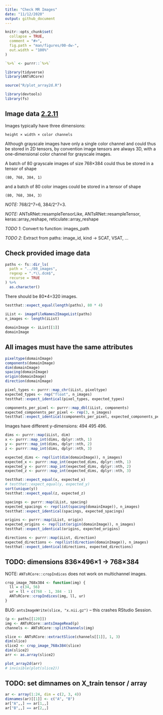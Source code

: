 ```yaml
---
title: "Check MR Images"
date: "11/12/2020"
output: github_document
---
```


```r
knitr::opts_chunk$set(
  collapse = TRUE,
  comment = "#>",
  fig.path = "man/figures/00-dw-",
  out.width = "100%"
)

`%>%` <- purrr::`%>%`

library(tidyverse)
library(ANTsRCore)

source("R/plot_array2d.R")

library(devtools)
library(fs)
```

## Image data [2.2.11](https://livebook.manning.com/book/deep-learning-with-r/chapter-2/48)

Images typically have three dimensions:
```
height × width × color channels
```
Although grayscale images have only a single color channel 
and could thus be stored in 2D tensors, by convention 
image tensors are always 3D, with a one-dimensional color channel
for grayscale images. 

A batch of 80 grayscale images of size 768×384 could thus
be stored in a tensor of shape 
```
(80, 768, 384, 1)
```
and a batch of 80 color images could be stored in a  tensor of shape
```
(80, 768, 384, 3)
```

*NOTE:* 768/2^7=6, 384/2^7=3.

*NOTE:* ANTsRNet::resampleTensorLike, ANTsRNet::resampleTensor,
keras::array_reshape, reticulate::array_reshape

*TODO 1*: Convert to function: images_path

*TODO 2*: Extract from paths: image_id, kind -> SCAT, VSAT, ...


## Check provided image data

```r
paths <- fs::dir_ls(
  path = "../80_images",
  regexp = ".*\\.dcm$",
  recurse = TRUE
) %>% 
  as.character()
```

There should be 80*4=320 images.

```r
testthat::expect_equal(length(paths), 80 * 4)
```

```r
iList <- imageFileNames2ImageList(paths)
n_images <- length(iList)
  
domainImage <- iList[[1]]
domainImage
```

## All images must have the same attributes

```r
pixeltype(domainImage)
components(domainImage)
dim(domainImage)
spacing(domainImage)
origin(domainImage)
direction(domainImage)
```

```r
pixel_types <- purrr::map_chr(iList, pixeltype)
expected_types <- rep("float", n_images)
testthat::expect_identical(pixel_types, expected_types)
```

```r
components_per_pixel <- purrr::map_dbl(iList, components)
expected_components_per_pixel <- rep(3, n_images)
testthat::expect_identical(components_per_pixel, expected_components_per_pixel)
```

Images have different y-dimensions: 494 495 496.

```r
dims <- purrr::map(iList, dim)
x <- purrr::map_int(dims, dplyr::nth, 1)
y <- purrr::map_int(dims, dplyr::nth, 2)
z <- purrr::map_int(dims, dplyr::nth, 3)

expected_dims <- rep(list(dim(domainImage)), n_images)
expected_x <- purrr::map_int(expected_dims, dplyr::nth, 1)
expected_y <- purrr::map_int(expected_dims, dplyr::nth, 2)
expected_z <- purrr::map_int(expected_dims, dplyr::nth, 3)

testthat::expect_equal(x, expected_x)
# testthat::expect_equal(y, expected_y)
sort(unique(y))
testthat::expect_equal(z, expected_z)
```

```r
spacings <- purrr::map(iList, spacing)
expected_spacings <- rep(list(spacing(domainImage)), n_images)
testthat::expect_identical(spacings, expected_spacings)
```

```r
origins <- purrr::map(iList, origin)
expected_origins <- rep(list(origin(domainImage)), n_images)
testthat::expect_identical(origins, expected_origins)
```

```r
directions <- purrr::map(iList, direction)
expected_directions <- rep(list(direction(domainImage)), n_images)
testthat::expect_identical(directions, expected_directions)
```


## TODO: dimensions 836×496×1 -> 768×384

NOTE: `ANTsRCore::cropIndices` does not work on multichannel images.

```r
crop_image_768x384 <- function(img) {
  ll = c(34, 56)
  ur = ll + c(768 - 1, 384 - 1)
  ANTsRCore::cropIndices(img, ll, ur)
}
```

BUG: `antsImageWrite(slice, "x.nii.gz")` -- 
this crashes RStudio Session.

```r
(p <- paths[[120]])
img <- ANTsRCore::antsImageRead(p)
channels <- ANTsRCore::splitChannels(img)

slice <- ANTsRCore::extractSlice(channels[[1]], 1, 3)
dim(slice)
slice2 <- crop_image_768x384(slice)
dim(slice2)
arr <- as.array(slice2)

plot_array2d(arr)
# invisible(plot(slice2))
```


## TODO: set dimnames on X_train tensor / array

```r
ar <- array(1:24, dim = c(2, 3, 4))
dimnames(ar)[[1]] <- c("A", "B")
ar["A",,] == ar[1,,]
ar["B",,] == ar[2,,]
```

